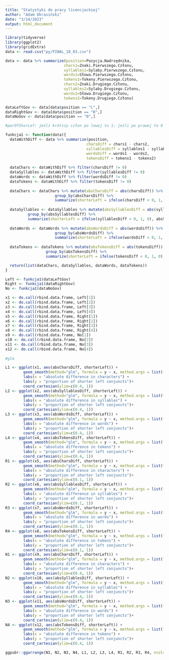 ```yaml
---
title: "Statystyki do pracy licencjackiej"
author: "Adam Okrasiński"
date: "3/14/2023"
output: html_document
---
```


```r
library(tidyverse)
library(ggplot2)
library(gridExtra)
data <- read.csv("py/FINAL_18_03.csv")

data <- data %>% summarize(position=Pozycja.Nadrzędnika, 
                          chars1=Znaki.Pierwszego.Członu, 
                          syllables1=Sylaby.Pierwszego.Członu, 
                          words1=Słowa.Pierwszego.Członu, 
                          tokens1=Tokeny.Pierwszego.Członu, 
                          chars2=Znaki.Drugiego.Członu, 
                          syllables2=Sylaby.Drugiego.Członu, 
                          words2=Słowa.Drugiego.Członu, 
                          tokens2=Tokeny.Drugiego.Członu)

dataLeftGov <- data[data$position == "L",]
dataRightGov <- data[data$position == "R",]
dataNoGov <- data[data$position == "0",]

#perOfShorLef: jeśli krótszy człon po lewej to 1; jeśli po prawej to 0

funkcja1 <- function(data){
  dataWithDiff <- data %>% summarize(position, 
                                    charsDiff = chars1 - chars2, 
                                    syllablesDiff = syllables1 - syllables2,
                                    wordsDiff = words1 - words2, 
                                    tokensDiff = tokens1 - tokens2)
  
  dataChars <- dataWithDiff %>% filter(charsDiff != 0)
  dataSyllables <- dataWithDiff %>% filter(syllablesDiff != 0)
  dataWords <- dataWithDiff %>% filter(wordsDiff != 0)
  dataTokens <- dataWithDiff %>% filter(tokensDiff != 0)
  
  dataChars <- dataChars %>% mutate(absCharsDiff = abs(charsDiff)) %>% 
                      group_by(absCharsDiff) %>%     
                      summarize(shorterLeft = ifelse(charsDiff < 0, 1, 0), absCharsDiff)
  
  dataSyllables <- dataSyllables %>% mutate(absSyllablesDiff = abs(syllablesDiff)) %>% 
          group_by(absSyllablesDiff) %>%     
          summarize(shorterLeft = ifelse(syllablesDiff < 0, 1, 0), absSyllablesDiff)
  
  dataWords <- dataWords %>% mutate(absWordsDiff = abs(wordsDiff)) %>% 
                      group_by(absWordsDiff) %>%     
                      summarize(shorterLeft = ifelse(wordsDiff < 0, 1, 0), absWordsDiff)
  
  dataTokens <- dataTokens %>% mutate(absTokensDiff = abs(tokensDiff)) %>% 
                  group_by(absTokensDiff) %>%     
                  summarize(shorterLeft = ifelse(tokensDiff < 0, 1, 0), absTokensDiff)

  return(list(dataChars, dataSyllables, dataWords, dataTokens))
}

Left <- funkcja1(dataLeftGov)
Right <- funkcja1(dataRightGov)
No <- funkcja1(dataNoGov)

x1 <- do.call(rbind.data.frame, Left[1])
x2 <- do.call(rbind.data.frame, Left[2])
x3 <- do.call(rbind.data.frame, Left[3])
x4 <- do.call(rbind.data.frame, Left[4])
x5 <- do.call(rbind.data.frame, Right[1])
x6 <- do.call(rbind.data.frame, Right[2])
x7 <- do.call(rbind.data.frame, Right[3])
x8 <- do.call(rbind.data.frame, Right[4])
x9 <- do.call(rbind.data.frame, No[1])
x10 <- do.call(rbind.data.frame, No[2])
x11 <- do.call(rbind.data.frame, No[3])
x12 <- do.call(rbind.data.frame, No[4])
 
#glm

L1 <- ggplot(x1, aes(absCharsDiff, shorterLeft)) +
        geom_smooth(method="glm", formula = y ~ x, method.args = list(family = binomial))+
        labs(x = "absolute difference in characters") +
        labs(y = "proportion of shorter left conjuncts")+
        coord_cartesian(ylim=c(0.4, 1))
L2 <- ggplot(x2, aes(absSyllablesDiff, shorterLeft)) +
        geom_smooth(method="glm", formula = y ~ x, method.args = list(family = binomial))+
        labs(x = "absolute difference in syllables") +
        labs(y = "proportion of shorter left conjuncts")+
        coord_cartesian(ylim=c(0.4, 1))
L3 <- ggplot(x3, aes(absWordsDiff, shorterLeft)) +
        geom_smooth(method="glm", formula = y ~ x, method.args = list(family = binomial))+
        labs(x = "absolute difference in words") +
        labs(y = "proportion of shorter left conjuncts")+
        coord_cartesian(ylim=c(0.4, 1))
L4 <- ggplot(x4, aes(absTokensDiff, shorterLeft)) +
        geom_smooth(method="glm", formula = y ~ x, method.args = list(family = binomial))+
        labs(x = "absolute difference in tokens") +
        labs(y = "proportion of shorter left conjuncts")+
        coord_cartesian(ylim=c(0.4, 1))
R1 <- ggplot(x5, aes(absCharsDiff, shorterLeft)) +
        geom_smooth(method="glm", formula = y ~ x, method.args = list(family = binomial))+
        labs(x = "absolute difference in characters") +
        labs(y = "proportion of shorter left conjuncts")+
        coord_cartesian(ylim=c(0.1, 1))
R2 <- ggplot(x6, aes(absSyllablesDiff, shorterLeft)) +
        geom_smooth(method="glm", formula = y ~ x, method.args = list(family = binomial))+
        labs(x = "absolute difference in syllables") +
        labs(y = "proportion of shorter left conjuncts")+
        coord_cartesian(ylim=c(0.1, 1))
R3 <- ggplot(x7, aes(absWordsDiff, shorterLeft)) +
        geom_smooth(method="glm", formula = y ~ x, method.args = list(family = binomial))+
        labs(x = "absolute difference in words") +
        labs(y = "proportion of shorter left conjuncts")+
        coord_cartesian(ylim=c(0.1, 1))
R4 <- ggplot(x8, aes(absTokensDiff, shorterLeft)) +
        geom_smooth(method="glm", formula = y ~ x, method.args = list(family = binomial))+
        labs(x = "absolute difference in tokens") +
        labs(y = "proportion of shorter left conjuncts")+
        coord_cartesian(ylim=c(0.1, 1))
N1 <- ggplot(x9, aes(absCharsDiff, shorterLeft)) +
        geom_smooth(method="glm", formula = y ~ x, method.args = list(family = binomial))+
        labs(x = "absolute difference in characters") +
        labs(y = "proportion of shorter left conjuncts")+
        coord_cartesian(ylim=c(0.4, 1))
N2 <- ggplot(x10, aes(absSyllablesDiff, shorterLeft)) +
        geom_smooth(method="glm", formula = y ~ x, method.args = list(family = binomial))+
        labs(x = "absolute difference in syllables") +
        labs(y = "proportion of shorter left conjuncts")+
        coord_cartesian(ylim=c(0.4, 1))
N3 <- ggplot(x11, aes(absWordsDiff, shorterLeft)) +
        geom_smooth(method="glm", formula = y ~ x, method.args = list(family = binomial))+
        labs(x = "absolute difference in words") +
        labs(y = "proportion of shorter left conjuncts")+
        coord_cartesian(ylim=c(0.4, 1))
N4 <- ggplot(x12, aes(absTokensDiff, shorterLeft)) +
        geom_smooth(method="glm", formula = y ~ x, method.args = list(family = binomial))+
        labs(x = "absolute difference in tokens") +
        labs(y = "proportion of shorter left conjuncts")+
        coord_cartesian(ylim=c(0.4, 1))

ggpubr::ggarrange(N1, N2, N3, N4, L1, L2, L3, L4, R1, R2, R3, R4, ncol=4, nrow=3)
```
